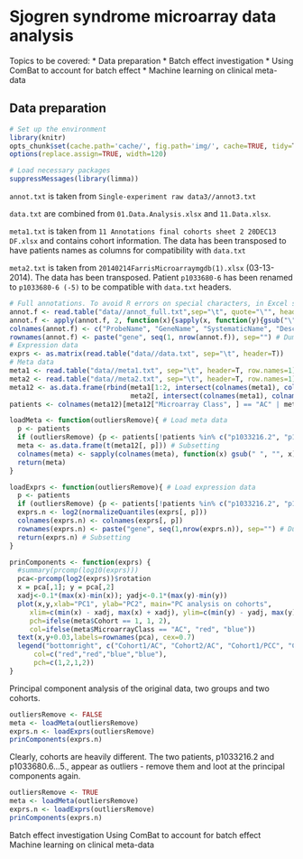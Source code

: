 Sjogren syndrome microarray data analysis
========================================================
Topics to be covered:
* Data preparation
* Batch effect investigation
* Using ComBat to account for batch effect
* Machine learning on clinical meta-data

Data preparation
--------------------

```r
# Set up the environment
library(knitr) 
opts_chunk$set(cache.path='cache/', fig.path='img/', cache=TRUE, tidy=T, fig.keep='high', echo=T, dpi=300, out.width=700)
options(replace.assign=TRUE, width=120)
```

```r
# Load necessary packages
suppressMessages(library(limma))
```

`annot.txt` is taken from `Single-experiment raw data3//annot3.txt`

`data.txt` are combined from `01.Data.Analysis.xlsx` and `11.Data.xlsx`.

`meta1.txt` is taken from `11 Annotations final cohorts sheet 2 20DEC13 DF.xlsx` and contains cohort information. The data has been transposed  to have patients names as columns for compatibility with `data.txt`

`meta2.txt` is taken from `20140214FarrisMicroarraymgdb(1).xlsx` (03-13-2014). The data has been transposed. Patient `p1033680-6` has been renamed to `p1033680-6 (-5)` to be compatible with `data.txt` headers.

```r
# Full annotations. To avoid R errors on special characters, in Excel select "Description" column, use Ctrl+1, Custom category, \"@\" type
annot.f <- read.table("data//annot_full.txt",sep="\t", quote="\"", header=T, as.is=T) 
annot.f <- apply(annot.f, 2, function(x){sapply(x, function(y){gsub("\"", "", y)})}) # Remove \"
colnames(annot.f) <- c("ProbeName", "GeneName", "SystematicName", "Description") # Rename columns
rownames(annot.f) <- paste("gene", seq(1, nrow(annot.f)), sep="") # Dummy row names, to be later used for merging
# Expression data
exprs <- as.matrix(read.table("data//data.txt", sep="\t", header=T))
# Meta data
meta1 <- read.table("data//meta1.txt", sep="\t", header=T, row.names=1) # Has cohort
meta2 <- read.table("data//meta2.txt", sep="\t", header=T, row.names=1) # Has other clinical parameters
meta12 <- as.data.frame(rbind(meta1[1:2, intersect(colnames(meta1), colnames(meta2))], 
                              meta2[, intersect(colnames(meta1), colnames(meta2))])) # Need only the first two parameters from meta1. Join vertically by common names
patients <- colnames(meta12)[meta12["Microarray Class", ] == "AC" | meta12["Microarray Class", ] == "PSS"] # Should be 34. 

loadMeta <- function(outliersRemove){ # Load meta data
  p <- patients
  if (outliersRemove) {p <- patients[!patients %in% c("p1033216.2", "p1033680.6...5.")]}
  meta <- as.data.frame(t(meta12[, p])) # Subsetting
  colnames(meta) <- sapply(colnames(meta), function(x) gsub(" ", "", x)) # Removing spaces from column names
  return(meta)
}

loadExprs <- function(outliersRemove){ # Load expression data
  p <- patients
  if (outliersRemove) {p <- patients[!patients %in% c("p1033216.2", "p1033680.6...5.")]}
  exprs.n <- log2(normalizeQuantiles(exprs[, p]))
  colnames(exprs.n) <- colnames(exprs[, p])
  rownames(exprs.n) <- paste("gene", seq(1,nrow(exprs.n)), sep="") # Dummy row names, to be later used for merging
  return(exprs.n) # Subsetting
}
```

```r
prinComponents <- function(exprs) {
  #summary(prcomp(log10(exprs)))
  pca<-prcomp(log2(exprs))$rotation
  x = pca[,1]; y = pca[,2]
  xadj<-0.1*(max(x)-min(x)); yadj<-0.1*(max(y)-min(y))
  plot(x,y,xlab="PC1", ylab="PC2", main="PC analysis on cohorts",
     xlim=c(min(x) - xadj, max(x) + xadj), ylim=c(min(y) - yadj, max(y) + yadj),
     pch=ifelse(meta$Cohort == 1, 1, 2),
     col=ifelse(meta$MicroarrayClass == "AC", "red", "blue")) 
  text(x,y+0.03,labels=rownames(pca), cex=0.7)
  legend("bottomright", c("Cohort1/AC", "Cohort2/AC", "Cohort1/PCC", "Cohort2/PCC"), 
      col=c("red","red","blue","blue"),
      pch=c(1,2,1,2))
}
```

Principal component analysis of the original data, two groups and two cohorts.

```r
outliersRemove <- FALSE
meta <- loadMeta(outliersRemove)
exprs.n <- loadExprs(outliersRemove)
prinComponents(exprs.n)
```

Clearly, cohorts are heavily different. The two patients, p1033216.2 and p1033680.6...5., appear as outliers - remove them and loot at the principal components again.

```r
outliersRemove <- TRUE
meta <- loadMeta(outliersRemove)
exprs.n <- loadExprs(outliersRemove)
prinComponents(exprs.n)
```

Batch effect investigation
Using ComBat to account for batch effect
Machine learning on clinical meta-data





